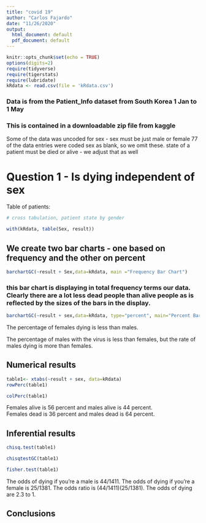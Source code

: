 ```yaml
---
title: "covid 19"
author: "Carlos Fajardo"
date: "11/26/2020"
output:
  html_document: default
  pdf_document: default
---
```


```r
knitr::opts_chunk$set(echo = TRUE)
options(digits=2)
require(tidyverse)
require(tigerstats)
require(lubridate)
kRdata <- read.csv(file = 'kRdata.csv')
```
### Data is from the Patient_Info dataset from South Korea 1 Jan to 1 May 
### This is contained in a downloadable zip file from kaggle

Some of the data was uncoded for sex - sex must be just male or female
77 of the data entries were coded sex  as blank, so we omit these.
state of a patient must be died or alive - we adjust that as well   
  
# Question 1 - Is dying independent of sex




Table of patients:
```r

# cross tabulation, patient state by gender

with(kRdata, table(Sex, result))

```

## We create two bar charts - one based on frequency and the other on percent

```r
barchartGC(~result + Sex,data=kRdata, main ="Frequency Bar Chart")
```

  
### this bar chart is displaying in total frequency terms our data.  Clearly there are a lot less dead people than alive people as is reflected by the sizes of the bars in the display.  


```r
barchartGC(~result + sex,data=kRdata, type="percent", main="Percent Bar Chart")
```

The percentage of females dying is less than males. 

The percentage of males with the virus is less than females, but the rate of males dying is more than females.  

  
## Numerical results

```r
table1<- xtabs(~result + sex, data=kRdata)
rowPerc(table1)
```

```r
colPerc(table1)
```
Females alive is 56 percent and males alive is 44 percent.  
Females dead is 36 percent and males dead is 64 percent.  

## Inferential results 

```r
chisq.test(table1)
```

```r
chisqtestGC(table1)
```

```r
fisher.test(table1)
```
The odds of dying if you're a male is 44/1411. The odds of dying if you're a female is 25/1381. The odds ratio is (44/1411)(25/1381). The odds of dying are 2.3 to 1.  

## Conclusions

